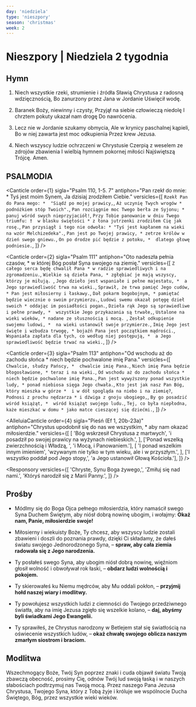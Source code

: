 ```yaml
---
day: 'niedziela'
type: 'nieszpory'
season: 'christmas'
week: 2
---
```


# Nieszpory | Niedziela 2 tygodnia

<OpeningVersicle />

## Hymn

1. Niech wszystkie rzeki, strumienie i źródła
   Sławią Chrystusa z radosną wdzięcznością,
   Bo zanurzony przez Jana w Jordanie
   Uświęcił wodę.

2. Baranek Boży, niewinny i czysty,
   Przyjął na siebie człowieczą niedolę
   I chrztem pokuty ukazał nam drogę
   Do nawrócenia.

3. Lecz nie w Jordanie szukamy obmycia,
   Ale w krynicy paschalnej kąpieli,
   Bo w niej zawarta jest moc odkupienia
   Przez krew Jezusa.

4. Niech wszyscy ludzie ochrzczeni w Chrystusie
   Czerpią z weselem ze zdrojów zbawienia
   I wielbią hymnem pokornej miłości
   Najświętszą Trójcę. Amen.

## PSALMODIA

<Canticle
  order={1}
  sigla="Psalm 110, 1-5. 7"
  antiphon="Pan rzekł do mnie: * Tyś jest moim Synem, Ja dzisiaj zrodziłem Ciebie."
  versicles={[
    `Rzekł Pan do Pana mego: * 
"Siądź po mojej prawicy,`,
    `Aż uczynię Twych wrogów *
podnóżkiem stóp Twoich".`,
    `Pan rozciągnie moc Twego berła ze Syjonu; * 
panuj wśród swych nieprzyjaciół!`,
    `Przy Tobie panowanie w dniu Twego triumfu: † 
w blasku świętości *
z łona jutrzenki zrodziłem Cię jak rosę.`,
    `Pan przysiągł i tego nie odwoła: *
"Tyś jest kapłanem na wieki na wzór Melchizedeka".`,
    `Pan jest po Twojej prawicy, *
zetrze królów w dzień swego gniewu.`,
    `On po drodze pić będzie z potoku, * 
dlatego głowę podniesie.`,
  ]}
/>

<Canticle
  order={2}
  sigla="Psalm 111"
  antiphon="Oto nadeszła pełnia czasów, * w której Bóg posłał Syna swojego na ziemię."
  versicles={[
    `Z całego serca będę chwalił Pana *
w radzie sprawiedliwych i na zgromadzeniu.`,
    `Wielkie są dzieła Pana, *
zgłębiać je mają wszyscy, którzy je miłują. `,
    `Jego dzieło jest wspaniałe i pełne majestatu, * 
a Jego sprawiedliwość trwa na wieki.`,
    `Sprawił, że trwa pamięć Jego cudów, *
Pan jest miłosierny i łaskawy.`,
    `Dał pokarm bogobojnym, *
pamiętać będzie wiecznie o swoim przymierzu.`,
    `Ludowi swemu okazał potęgę dzieł swoich *
oddając im posiadłości pogan.`,
    `Dzieła rąk Jego są sprawiedliwe i pełne prawdy, * 
wszystkie Jego przykazania są trwałe,`,
    `Ustalone na wieki wieków, *
nadane ze słusznością i mocą. `,
    `Zesłał odkupienie swojemu ludowi, * 
na wieki ustanowił swoje przymierze.`,
    `Imię Jego jest święte i wzbudza trwogę, *
bojaźń Pana jest początkiem mądrości.`,
    `Wspaniała zapłata dla tych, co według niej postępują, * 
a Jego sprawiedliwość będzie trwać na wieki.`,
  ]}
/>

<Canticle
  order={3}
  sigla="Psalm 113"
  antiphon="Od wschodu aż do zachodu słońca * niech będzie pochwalone imię Pana."
  versicles={[
    `Chwalcie, słudzy Pańscy, * 
chwalcie imię Pana.`,
    `Niech imię Pana będzie błogosławione, *
teraz i na wieki.`,
    `Od wschodu aż do zachodu słońca * 
niech będzie pochwalone imię Pana.`,
    `Pan jest wywyższony ponad wszystkie ludy, *
ponad niebiosa sięga Jego chwała.`,
    `Kto jest jak nasz Pan Bóg, który mieszka w górze * 
i w dół spogląda na niebo i na ziemię?`,
    `Podnosi z prochu nędzarza *
i dźwiga z gnoju ubogiego,`,
    `By go posadzić wśród książąt, * 
wśród książąt swojego ludu.`,
    `Tej, co była niepłodna, każe mieszkać w domu *
jako matce cieszącej się dziećmi.`,
  ]}
/>

<AlleluiaCanticle
  order={4}
  sigla="Pieśń (Ef 1, 20b-23a)"
  antiphon="Chrystus upodobnił się do nas we wszystkim, * aby nam okazać miłosierdzie."
  versicles={[
    [
      'Bóg wskrzesił Chrystusa z martwych',
      'i posadził po swojej prawicy na wyżynach niebieskich.',
    ],
    ['Ponad wszelką zwierzchnością i Władzą, ', 'i Mocą, i Panowaniem.'],
    [
      'I ponad wszelkim innym imieniem',
      'wzywanym nie tylko w tym wieku, ale i w przyszłym.',
    ],
    ['I wszystko poddał pod Jego stopy,', 'a Jego ustanowił Głową Kościoła.'],
  ]}
/>

<Passage
  sigla="Hbr 5, 5"
  passage="Podobnie i Chrystus nie sam siebie okrył sławą przez to, iż stał się arcykapłanem, ale uczynił to Ten, który powiedział do Niego: Ty jesteś moim Synem, Jam Cię dziś zrodził."
/>

<Responsory
  versicles={[
    'Chryste, Synu Boga żywego,',
    'Zmiłuj się nad nami.',
    'Któryś narodził się z Marii Panny.',
  ]}
/>

<Magnificat antiphon="W tym czasie tak świętym trzy cuda wysławiamy: * gwiazda przywiodła mędrców do żłóbka; / podczas godów woda winem się stała; / dla naszego zbawienia Chrystus przyjął od Jana chrzest w Jordanie, / alleluja." />

## Prośby

- Módlmy się do Boga Ojca pełnego miłosierdzia, który namaścił swego Syna Duchem Świętym, aby niósł dobrą nowinę ubogim, i wołajmy: **Okaż nam, Panie, miłosierdzie swoje!**

- Miłosierny i wiekuisty Boże, Ty chcesz, aby wszyscy ludzie zostali zbawieni i doszli do poznania prawdy, dzięki Ci składamy, że dałeś światu swojego Jednorodzonego Syna, – **spraw, aby cała ziemia radowała się z Jego narodzenia.**

- Ty posłałeś swego Syna, aby ubogim niósł dobrą nowinę, więźniom głosił wolność i obwoływał rok łaski, – **obdarz ludzi wolnością i pokojem.**

- Ty skierowałeś ku Niemu mędrców, aby Mu oddali pokłon, – **przyjmij hołd naszej wiary i modlitwy.**

- Ty powołujesz wszystkich ludzi z ciemności do Twojego przedziwnego światła, aby na imię Jezusa zgięło się wszelkie kolano, – **daj, abyśmy byli świadkami Jego Ewangelii.**

- Ty sprawiłeś, że Chrystus narodzony w Betlejem stał się światłością na oświecenie wszystkich ludów, – **okaż chwałę swojego oblicza naszym zmarłym siostrom i braciom.**

<CustomIntercessions />

<KyrieEleison />

<LordsPrayer />

## Modlitwa

Wszechmogący Boże, Twój Syn poprzez znaki i cuda objawił światu Twoją zbawczą obecność, prosimy Cię, odnów Twój lud swoją łaską i w naszych słabościach podtrzymuj nas Twoją mocą. Przez naszego Pana Jezusa Chrystusa, Twojego Syna, który z Tobą żyje i króluje we wspólnocie Ducha Świętego, Bóg, przez wszystkie wieki wieków.

<Amen />

<BlessingAndConcludingVersicle />

<SalveRegina />
